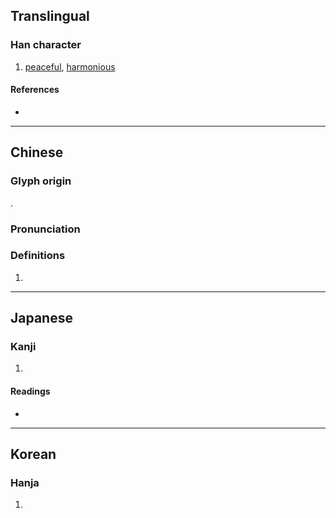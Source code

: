 {{character info/new}}
==Translingual==

===Han character===
{{Han char|rn=19|rad=力|as=13|sn=15|four=46430|canj=KSWP|ids=⿰劦思}}

# [[peaceful]], [[harmonious]]

====References====
* {{Han ref|kx=0149.310|dkj=02458|dj=0337.140|hdz=10381.150|uh=52F0|ud=21232|bh=BC45|bd=48197}}

----

==Chinese==
{{zh-forms}}

===Glyph origin===
{{Han etym}}
{{Han compound|劦|思|c1=p|c2=s|ls=psc}}.

===Pronunciation===
{{zh-pron
|m=xié
|c=hip3,hip6
|h=pfs=
|md=
|mn=
|w=
|mc=y
|oc=y
|cat=
}}

===Definitions===
{{zh-hanzi}}

# {{rfdef|lang=zh}}

----

==Japanese==

===Kanji===
{{ja-kanji|grade=|rs=力13}}

# {{defn|lang=ja|sort=力13}}

====Readings====
* {{ja-readings|on=きょう,ぎょう|kun=かなう,あう}}

----

==Korean==

===Hanja===
{{ko-hanja|협}}

# {{defn|lang=ko|sort=力13}}